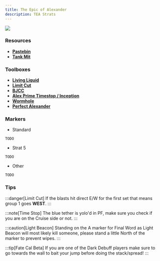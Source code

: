 ```yaml
---
title: The Epic of Alexander
description: TEA Strats
---
```




<img class="ulti-tooltip" src="/tea.png"/>

### Resources ###
- <a href="https://pastebin.com/uxVnJm7R" target="_blank">**Pastebin**</a> 
- <a href="https://docs.google.com/spreadsheets/d/1zB5NpvIR0J5uAybtYkqAn_gglnmYcSCo0b0mgSZagUg/edit#gid=917445177" target="_blank">**Tank Mit**</a>

### Toolboxes ###
- <a href="https://ff14.toolboxgaming.space/?id=725383877116761&preview=1" target="_blank">**Living Liquid**</a>
- <a href="https://ff14.toolboxgaming.space/?id=803293127441961&preview=1" target="_blank">**Limit Cut**</a>
- <a href="https://ff14.toolboxgaming.space/?id=492297437831961&preview=1" target="_blank">**BJCC**</a>
- <a href="https://ff14.toolboxgaming.space/?id=860745463802461&preview=1" target="_blank">**Alex Prime Timestop / Inception**</a>
- <a href="https://ff14.toolboxgaming.space/?id=537197026169861&preview=1" target="_blank">**Wormhole**</a>
- <a href="https://ff14.toolboxgaming.space/?id=170875560147661&preview=1" target="_blank">**Perfect Alexander**</a>

### Markers ###

- Standard

```
TODO
```

- Strat 5

```
TODO
```

- Other

```
TODO
```

### Tips ###

:::danger[Limit Cut]
If the blasts hit direct E/W for the first set that means group 1 goes **WEST**.
:::

:::note[Time Stop]
The blue tether is yolo'd in PF, make sure you check if you are on the Cruise side or not.
:::

:::caution[Light Beacon]
Standing on the A marker for Final Word as Light Beacon will most likely kill someone, please stand a little North of the marker to prevent wipes.
:::

:::tip[Fate Cal Beta]
If you are one of the Dark Debuff players make sure to go towards the wall to bait your jump before doing the stack/spread!
:::
